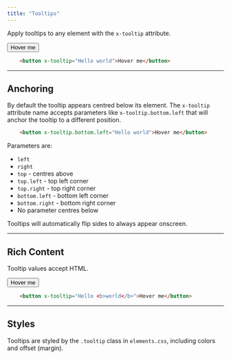 ```yaml
---
title: "Tooltips"
---
```


<script src="https://raw.githubusercontent.com/andrewmatlock/Sitrus/refs/heads/main/public/scripts/indux.min.js?token=GHSAT0AAAAAAC4UTWXQHK4V2S4WYWPLNFL42BCG5EQ"></script>

Apply tooltips to any element with the `x-tooltip` attribute.

<Frame>
    <button x-tooltip="Hello world">Hover me</button>
</Frame>

```html
    <button x-tooltip="Hello world">Hover me</button>
```

---

## Anchoring
By default the tooltip appears centred below its element. The `x-tooltip` attribute name accepts parameters like `x-tooltip.bottom.left` that will anchor the tooltip to a different position.

```html
    <button x-tooltip.bottom.left="Hello world">Hover me</button>
```

Parameters are:
- `left`
- `right`
- `top` - centres above
- `top.left` - top left corner
- `top.right` - top right corner
- `bottom.left` - bottom left corner
- `bottom.right` - bottom right corner
- No parameter centres below

<Note>Tooltips will automatically flip sides to always appear onscreen.</Note>

---

## Rich Content
Tooltip values accept HTML.

<Frame>
    <button x-tooltip="Hello <b>world</b>">Hover me</button>
</Frame>

```html
    <button x-tooltip="Hello <b>world</b>">Hover me</button>
```

---

## Styles
Tooltips are styled by the `.tooltip` class in `elements.css`, including colors and offset (margin).